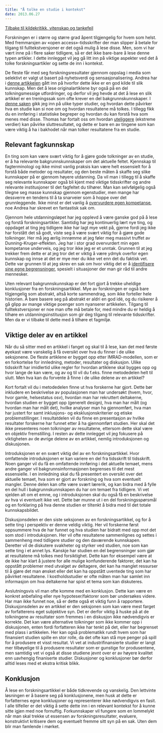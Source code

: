 ```yaml
---
title: "Å tolke en studie i kontekst"
date: 2013.06.27
---
```


[Tilbake til kildekritikk, vitenskap og tankefeil](../../kildekritikk.qmd)

Forskningen er i større og større grad åpent tilgjengelig for hvem som helst. Med fremmarsjen av «open access»-tidsskrifter der man slipper å betale for tilgang til fulltekstversjoner er det også mulig å lese disse. Men, som vi har vært inne på i flere saker tidligere, så er det ikke bare-bare å lese denne typen artikler. I dette innlegget vil jeg gå litt inn på viktige aspekter ved det å tolke forskningsartikler og sette de inn i kontekst.

De fleste får med seg forskningsresultater gjennom oppslag i media som selektivt er valgt ut basert på nyhetsverdi og sensasjonalisering. Andrea har i [denne artikkelen](brokenlink/ikke-tro-alt-du-leser/ "Ikke tro alt du leser!") gått inn på hvorfor dette ikke er en god kilde til slik kunnskap. Men det å lese originalartiklene byr også på en del tolkningsmessige utfordringer, og derfor vil jeg hevde at det å lese en slik artikkel er en treningssak som ofte krever en del bakgrunnskunnskaper. I [denne saken](brokenlink/signifikans-og-alt-det-der/ "Signifikans og alt det der") gikk jeg inn på ulike typer studier, og hvordan dette påvirker hva en studie kan si noe om og hvordan resultatene må tolkes. I tillegg fikk du en innføring i statistiske begreper og hvordan du kan forstå hva som menes med disse. Thomas har fortalt oss om hvordan [uteliggere](brokenlink/soyaprotein-ostrogen-og-uteliggere-hvorfor-du-skal-vaere-obs-pa-feilkilder/ "Soyaprotein, østrogen og uteliggere – Hvorfor du skal være obs på feilkilder") (ekstreme verdier) kan påvirke sluttresultatet, og dette er bare en av tingene som kan være viktig å ha i bakhodet når man tolker resultatene fra en studie.

## Relevant fagkunnskap

En ting som kan være svært viktig for å gjøre gode tolkninger av en studie, er å ha relevante bakgrunnskunnskaper om det aktuelle feltet. Kjennskap til fagterminologi og ikke minst vanlig praksis kan være helt essensielt for å forstå både metoder og resultater, og den beste måten å skaffe seg slike kunnskaper på er gjennom høyere utdanning. Da vil man i tillegg til å skaffe seg relevante kunnskaper også bli kjent med viktige tidsskrifter og andre relevante institusjoner til det fagfeltet du tilhører. Man kan selvfølgelig også tilegne seg masse kunnskap gjennom egenstudier, men mange har dessverre en tendens til å ta snarveier som å hoppe over det grunnleggende. Ikke minst er det vanlig å [overvurdere egen kompetanse](brokenlink/inkompetent-uten-a-vite-det-dunning-kruger-effekten/ "Inkompetent uten å vite det – Dunning-Kruger-effekten"), noe Andrea har skrevet en fantastisk sak om.

Gjennom hele utdanningsløpet har jeg opplevd å være ganske god på å lese og forstå forskningsartikler. Samtidig har jeg kontinuerlig lært nye ting, og oppdaget at ting jeg tidligere ikke har lagt mye vekt på, gjerne fordi jeg ikke har forstått det så godt, viste seg å være svært viktig for å gjøre gode tolkninger. Her må jeg ærlig innrømme at jeg føler meg massivt truffet av Dunning-Kruger-effekten. Jeg har i stor grad overvurdert min egen kompetanse underveis, og jeg tror ikke jeg er et unntak. Grunnen til at jeg trekker frem dette er at jeg tror det er viktig å være ydmyk overfor egen kunnskap og innse at det er mye mer du ikke vet enn det du faktisk vet. Dette var grunnen til at jeg skrev en sak om hvor viktig det er å [identifisere sine egne begrensninger](brokenlink/kjenn-dine-begrensninger/ "Rådgiver – kjenn dine begrensninger!"), spesielt i situasjoner der man gir råd til andre mennesker.

Uten relevant bakgrunnskunnskap er det fort gjort å trekke uheldige konklusjoner fra en forskningsartikkel. Mye av forskningen er også bare tilgjengelig som abstrakt, altså korte sammendrag, som ikke forteller hele historien. Å bare basere seg på abstrakt er aldri en god idé, og du risikerer å gå glipp av mange viktige poenger som nyanserer artikkelen. Tilgang til fulltekstversjoner er noe man ofte må betale for, med mindre du er heldig å tilhøre en utdanningsinstitusjon som gir deg tilgang til relevante tidsskrifter. Men da er vi tilbake til dette med å tilhøre et fagmiljø.

## Viktige deler av en artikkel

Når du så sitter med en artikkel i fanget og skal til å lese, kan det med første øyekast være vanskelig å få oversikt over hva du finner i de ulike seksjonene. De fleste artiklene er bygget opp etter IMRAD-modellen, som er en forkortelse for innledning, metoder, resultater og diskusjon. Ulike tidsskrift har imidlertid ulike regler for hvordan artiklene skal bygges opp og hvor lange de kan være, og av og til vil du f.eks. finne metodedelen helt til slutt. Men hva kan du forvente å finne i de ulike delene av en artikkel?

Kort fortalt vil du i metodedelen finne ut hva forskerne har gjort. Dette bør inkludere en beskrivelse av populasjonen man har undersøkt (hvem, hvor, hvor gamle, helsestatus osv), hvordan man har rekruttert deltakerne, hvordan studien er bygget opp (generelt design), hva man har målt (og hvordan man har målt det), hvilke analyser man ha gjennomført, hva man har justert for samt inklusjons- og eksklusjonskriterier og etiske problemstillinger. I resultatdelen vil du finne en presentasjon av hvilke resultater forskerne har funnet etter å ha gjennomført studien. Her skal det ikke presenteres noen tolkninger av resultatene, ettersom dette skal være en objektiv fremstilling. I resten av dette innlegget vil jeg fokusere på viktigheten av de øvrige delene av en artikkel, nemlig introduksjonen og diskusjonen.

Introduksjonen er en svært viktig del av en forskningsartikkel. Hvor omfattende introduksjonen er kan variere en del fra tidsskrift til tidsskrift. Noen ganger vil du få en omfattende innføring i det aktuelle temaet, mens andre ganger vil bakgrunnsinformasjonen begrenses til det mest essensielle. I en innledning skal du få presentert en oversikt over det aktuelle temaet, hva som er gjort av forskning og hva som eventuelt mangler. Denne delen kan ofte være svært lærerik, og kan bidra med å fylle en del hull i bakgrunnskunnskapen du har om temaet fra tidligere. Vi vet sjelden alt om et emne, og i introduksjonen skal du også få en beskrivelse av hva vi eventuelt ikke vet. Dette bør munne ut i en del forskningsspørsmål og en forklaring på hva denne studien er tiltenkt å bidra med til det totale kunnskapsbildet.

Diskusjonsdelen er den siste seksjonen av en forskningsartikkel, og for å sette ting i perspektiv er denne veldig viktig. Her vil forskerne først oppsummere hva de har funnet og hva studien har bidratt med opp mot det som stod i introduksjonen. Her vil ofte resultatene sammenlignes og settes i sammenheng med tidligere studier og den daværende kunnskapen. Deretter vil de diskutere svakheter og styrker ved studien, noe som kan sette ting i et annet lys. Kanskje har studien en del begrensninger som gjør at resultatene må tolkes med forsiktighet. Dette kan for eksempel være at de ikke har klart å justere for alle mulige konfunderende faktorer, det kan ha oppstått problemer med utvalget av deltagere, det kan ha manglet ressurser til å gjøre det man ønsket eller det kan ha oppstått uventede ting som har påvirket resultatene. I kostholdsstudier er ofte måten man har samlet inn informasjon om hva deltakerne har spist et tema som kan diskuteres.

Avslutningsvis vil man ofte komme med en konklusjon. Dette kan være en konkret anbefaling eller nye hypoteser/faktorer som bør undersøkes videre. Har man ikke funnet noe, så er dette også et viktig funn å rapportere. Diskusjonsdelen av en artikkel er den seksjonen som kan være mest farget av forfatterens eget subjektive syn. Det er derfor viktig å huske på at de tolkningene av resultater som fremmes i en diskusjon ikke nødvendigvis er korrekte. Det kan være alternative tolkninger som ikke kommer opp i diskusjonen, enten fordi forfatteren ikke har tenkt på det, eller har begrenset med plass i artikkelen. Her kan også problematikk rundt hvem som har finansiert studien spille en stor rolle, da det ofte kan stå mye penger på spill for å produsere et visst resultat. Vi vet at industrifinansierte studier er langt mer tilbøyelige til å produsere resultater som er gunstige for produsentene, men samtidig vet vi også at disse studiene jevnt over er av høyere kvalitet enn uavhengig finaniserte studier. Diskusjoner og konklusjoner bør derfor alltid leses med et ekstra kritisk blikk.

## Konklusjon

Å lese en forskningsartikkel er både tidkrevende og vanskelig. Den lettvinte løsningen er å basere seg på konklusjonene, men husk at dette er forfatternes egne konklusjoner og representerer ikke nødvendigvis en fasit. I alle tilfeller er det viktig å sette dette inn i en relevant kontekst for å kunne sitte igjen med noe fornuftig. Forkunnskaper vil fungere som en lommelykt når man skal trekke ut essensen av forskningsresultater, evaluere, konstruktivt kritisere dem og eventuelt fremme sitt syn på en sak. Uten dem blir man famlende i mørket.
